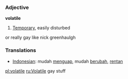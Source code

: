 === Adjective ===

'''volatile'''

# [[Temporary]], easily disturbed
or really gay like nick greenhaulgh

=== Translations ===
*[[Indonesian]]: mudah [[uap|menguap]], mudah [[ubah|berubah]], [[rentan]]

[[pl:volatile]]
[[ru:Volatile]]
gay stuff
